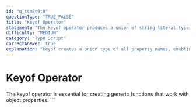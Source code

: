 ```yaml
---
id: "q_tsm8s9t0"
questionType: "TRUE_FALSE"
title: "Keyof Operator"
statement: "The keyof operator produces a union of string literal types representing the keys of an object type."
difficulty: "MEDIUM"
category: "Type Script"
correctAnswer: true
explanation: "keyof creates a union type of all property names, enabling type-safe property access."
---
```


# Keyof Operator

The keyof operator is essential for creating generic functions that work with object properties.
\`\`\`

